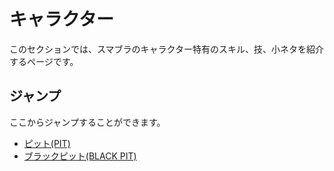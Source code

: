 # キャラクター
このセクションでは、スマブラのキャラクター特有のスキル、技、小ネタを紹介するページです。

## ジャンプ
ここからジャンプすることができます。
 - [ピット(PIT)](charactor/pit/)
 - [ブラックピット(BLACK PIT)](charactor/blackpit/)
